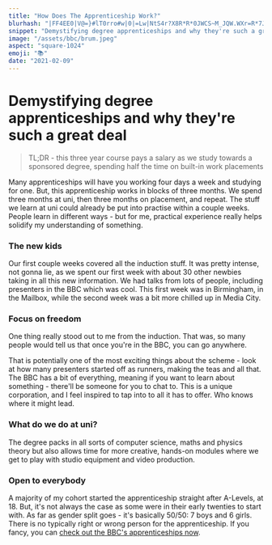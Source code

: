 ```yaml
---
title: "How Does The Apprenticeship Work?"
blurhash: "|FF4EE0|V@=}#lT0rro#w|0|=Lw|NtS4r?X8R*R*0JWCS~M_JQW.WXr=R*7J$QaJW=xGsmjvS#xb|}S~oz$Rs;S4R*s;ay}^aKsoOES1t7V@WURjI.S#NGjXR*WAt7aybbEdInxbR*V[bcaxt7n%W;n%WBxbogsobHV@WW"
snippet: "Demystifying degree apprenticeships and why they're such a great deal"
image: "/assets/bbc/brum.jpeg"
aspect: "square-1024"
emoji: "📚"
date: "2021-02-09"
---
```


# Demystifying degree apprenticeships and why they're such a great deal

> TL;DR - this three year course pays a salary as we study towards a sponsored degree, spending half the time on built-in work placements

<Picture
	pic="/assets/showcase/stage.JPG"
	caption="BBC Production training at Wood Norton"
	alt="People sat on a stage before recording"
/>

Many apprenticeships will have you working four days a week and studying for one. But, this apprenticeship works in blocks of three months. We spend three months at uni, then three months on placement, and repeat. The stuff we learn at uni could already be put into practise within a couple weeks. People learn in different ways - but for me, practical experience really helps solidify my understanding of something.

### The new kids

Our first couple weeks covered all the induction stuff. It was pretty intense, not gonna lie, as we spent our first week with about 30 other newbies taking in all this new information. We had talks from lots of people, including presenters in the BBC which was cool. This first week was in Birmingham, in the Mailbox, while the second week was a bit more chilled up in Media City.

<Picture
	pic="/assets/bbc/salford.jpg"
	caption="Media City, home to all kinds of shows"
	alt="Media City"
/>

### Focus on freedom

One thing really stood out to me from the induction. That was, so many people would tell us that <StandoutText>once you're in the BBC, you can go anywhere.</StandoutText>

That is potentially one of the most exciting things about the scheme - look at how many presenters started off as runners, making the teas and all that. The BBC has a bit of everything, meaning if you want to learn about something - there'll be someone for you to chat to. This is a unique corporation, and I feel inspired to tap into to all it has to offer. Who knows where it might lead.

<Picture pic="/assets/showcase/cam.jpg" caption="" alt="Me holding a camera" />

### What do we do at uni?

The degree packs in all sorts of computer science, maths and physics theory but also allows time for more creative, hands-on modules where we get to play with studio equipment and video production.

### Open to everybody

A majority of my cohort started the apprenticeship straight after A-Levels, at 18. But, it's not always the case as some were in their early twenties to start with. As far as gender split goes - it's basically 50/50: 7 boys and 6 girls. There is no typically right or wrong person for the apprenticeship. If you fancy, you can [check out the BBC's apprenticeships now](https://www.bbc.co.uk/careers/trainee-schemes-and-apprenticeships/apprenticeships).
